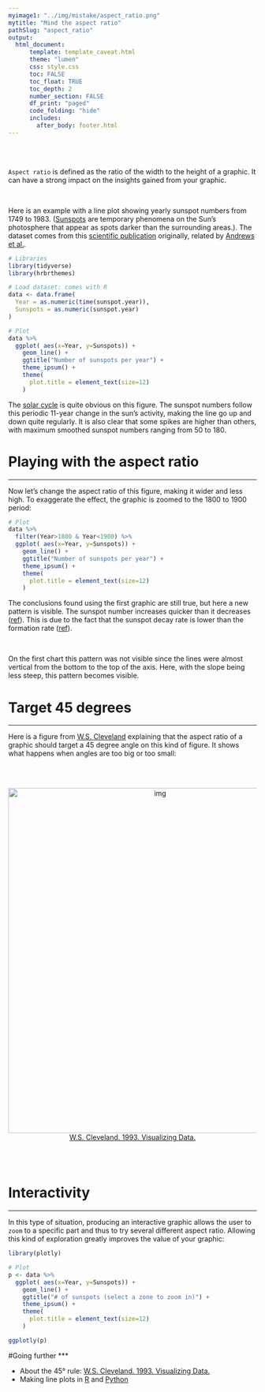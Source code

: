 ```yaml
---
myimage1: "../img/mistake/aspect_ratio.png"
mytitle: "Mind the aspect ratio"
pathSlug: "aspect_ratio"
output:
  html_document:
      template: template_caveat.html
      theme: "lumen"
      css: style.css
      toc: FALSE
      toc_float: TRUE
      toc_depth: 2
      number_section: FALSE
      df_print: "paged"
      code_folding: "hide"
      includes:
        after_body: footer.html
---
```


<br><br>
<div class="mycontent">

`Aspect ratio` is defined as the ratio of the width to the height of a graphic. It can have a strong impact on the insights gained from your graphic.

<br>

Here is an example with a line plot showing yearly sunspot numbers from 1749 to 1983. ([Sunspots](https://en.wikipedia.org/wiki/Sunspot) are temporary phenomena on the Sun's photosphere that appear as spots darker than the surrounding areas.). The dataset comes from this [scientific publication](https://onlinelibrary.wiley.com/doi/abs/10.1002/asna.19622860613) originally, related by [Andrews et al.](https://www.springer.com/gp/book/9781461295631).

```r
# Libraries
library(tidyverse)
library(hrbrthemes)

# Load dataset: comes with R
data <- data.frame(
  Year = as.numeric(time(sunspot.year)),
  Sunspots = as.numeric(sunspot.year)
)

# Plot
data %>%
  ggplot( aes(x=Year, y=Sunspots)) +
    geom_line() +
    ggtitle("Number of sunspots per year") +
    theme_ipsum() +
    theme(
      plot.title = element_text(size=12)
    )
```


The [solar cycle](https://en.wikipedia.org/wiki/Solar_cycle) is quite obvious on this figure. The sunspot numbers follow this periodic 11-year change in the sun's activity, making the line go up and down quite regularly. It is also clear that some spikes are higher than others, with maximum smoothed sunspot numbers ranging from 50 to 180.



# Playing with the aspect ratio
***
Now let's change the aspect ratio of this figure, making it wider and less high. To exaggerate the effect, the graphic is zoomed to the 1800 to 1900 period:
```r

# Plot
data %>%
  filter(Year>1800 & Year<1900) %>%
  ggplot( aes(x=Year, y=Sunspots)) +
    geom_line() +
    ggtitle("Number of sunspots per year") +
    theme_ipsum() +
    theme(
      plot.title = element_text(size=12)
    )
```

The conclusions found using the first graphic are still true, but here a new pattern is visible. The sunspot number increases quicker than it decreases ([ref](http://adsabs.harvard.edu/full/1992SoPh..137...51H)). This is due to the fact that the sunspot decay rate is lower than the formation rate ([ref](http://www2.mps.mpg.de/dokumente/publikationen/solanki/r45.pdf)).

<br>

On the first chart this pattern was not visible since the lines were almost vertical from the bottom to the top of the axis. Here, with the slope being less steep, this pattern becomes visible.


# Target 45 degrees
***

Here is a figure from [W.S. Cleveland](https://www.amazon.com/Visualizing-Data-William-S-Cleveland/dp/0963488406) explaining that the aspect ratio of a graphic should target a 45 degree angle on this kind of figure. It shows what happens when angles are too big or too small:

<br><br>

<center>
<img src="IMG/angle45.png" alt="img" width="600" height="700">
</center>

<center>
[W.S. Cleveland. 1993. Visualizing Data.](https://www.amazon.com/Visualizing-Data-William-S-Cleveland/dp/0963488406)
</center>
<br><br>


# Interactivity
***

In this type of situation, producing an interactive graphic allows the user to `zoom` to a specific part and thus to try several different aspect ratio. Allowing this kind of exploration greatly improves the value of your graphic:

```r
library(plotly)

# Plot
p <- data %>%
  ggplot( aes(x=Year, y=Sunspots)) +
    geom_line() +
    ggtitle("# of sunspots (select a zone to zoom in)") +
    theme_ipsum() +
    theme(
      plot.title = element_text(size=12)
    )

ggplotly(p)
```


#Going further
***

- About the 45° rule: [W.S. Cleveland. 1993. Visualizing Data.](https://www.amazon.com/Visualizing-Data-William-S-Cleveland/dp/0963488406)
- Making line plots in [R](https://www.r-graph-gallery.com/line-plot/) and [Python](https://python-graph-gallery.com/line-chart/)

<br>




</div>















